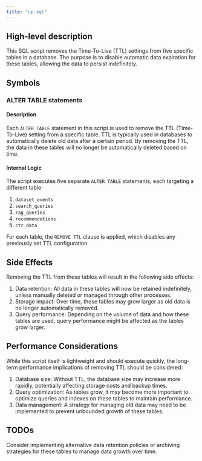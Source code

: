 ```yaml
---
title: "up.sql"
---
```


## High-level description
This SQL script removes the Time-To-Live (TTL) settings from five specific tables in a database. The purpose is to disable automatic data expiration for these tables, allowing the data to persist indefinitely.

## Symbols

### ALTER TABLE statements
#### Description
Each `ALTER TABLE` statement in this script is used to remove the TTL (Time-To-Live) setting from a specific table. TTL is typically used in databases to automatically delete old data after a certain period. By removing the TTL, the data in these tables will no longer be automatically deleted based on time.

#### Internal Logic
The script executes five separate `ALTER TABLE` statements, each targeting a different table:

1. `dataset_events`
2. `search_queries`
3. `rag_queries`
4. `recommendations`
5. `ctr_data`

For each table, the `REMOVE TTL` clause is applied, which disables any previously set TTL configuration.

## Side Effects
Removing the TTL from these tables will result in the following side effects:

1. Data retention: All data in these tables will now be retained indefinitely, unless manually deleted or managed through other processes.
2. Storage impact: Over time, these tables may grow larger as old data is no longer automatically removed.
3. Query performance: Depending on the volume of data and how these tables are used, query performance might be affected as the tables grow larger.

## Performance Considerations
While this script itself is lightweight and should execute quickly, the long-term performance implications of removing TTL should be considered:

1. Database size: Without TTL, the database size may increase more rapidly, potentially affecting storage costs and backup times.
2. Query optimization: As tables grow, it may become more important to optimize queries and indexes on these tables to maintain performance.
3. Data management: A strategy for managing old data may need to be implemented to prevent unbounded growth of these tables.

## TODOs
Consider implementing alternative data retention policies or archiving strategies for these tables to manage data growth over time.